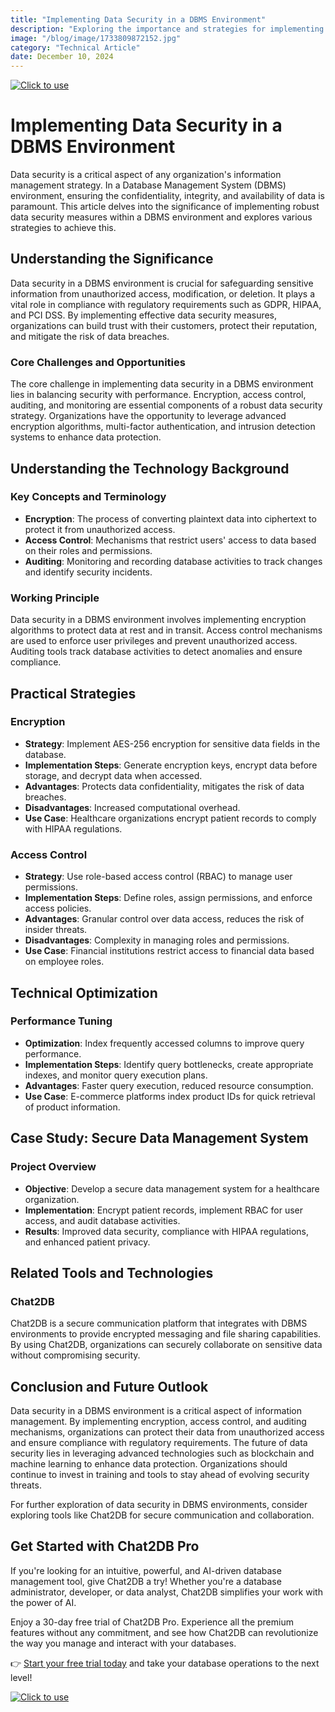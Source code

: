 ```yaml
---
title: "Implementing Data Security in a DBMS Environment"
description: "Exploring the importance and strategies for implementing data security in a Database Management System (DBMS) environment."
image: "/blog/image/1733809872152.jpg"
category: "Technical Article"
date: December 10, 2024
---
```

[![Click to use](/image/blog/bg/chat2db1.png)](https://app.chat2db.ai/)
# Implementing Data Security in a DBMS Environment


<Authors date="December 10, 2024">
  <Author name="Rowan Hill" link="https://chat2db.ai" />
</Authors>

Data security is a critical aspect of any organization's information management strategy. In a Database Management System (DBMS) environment, ensuring the confidentiality, integrity, and availability of data is paramount. This article delves into the significance of implementing robust data security measures within a DBMS environment and explores various strategies to achieve this.

## Understanding the Significance

Data security in a DBMS environment is crucial for safeguarding sensitive information from unauthorized access, modification, or deletion. It plays a vital role in compliance with regulatory requirements such as GDPR, HIPAA, and PCI DSS. By implementing effective data security measures, organizations can build trust with their customers, protect their reputation, and mitigate the risk of data breaches.

### Core Challenges and Opportunities

The core challenge in implementing data security in a DBMS environment lies in balancing security with performance. Encryption, access control, auditing, and monitoring are essential components of a robust data security strategy. Organizations have the opportunity to leverage advanced encryption algorithms, multi-factor authentication, and intrusion detection systems to enhance data protection.

## Understanding the Technology Background

### Key Concepts and Terminology

- **Encryption**: The process of converting plaintext data into ciphertext to protect it from unauthorized access.
- **Access Control**: Mechanisms that restrict users' access to data based on their roles and permissions.
- **Auditing**: Monitoring and recording database activities to track changes and identify security incidents.

### Working Principle

Data security in a DBMS environment involves implementing encryption algorithms to protect data at rest and in transit. Access control mechanisms are used to enforce user privileges and prevent unauthorized access. Auditing tools track database activities to detect anomalies and ensure compliance.

## Practical Strategies

### Encryption

- **Strategy**: Implement AES-256 encryption for sensitive data fields in the database.
- **Implementation Steps**: Generate encryption keys, encrypt data before storage, and decrypt data when accessed.
- **Advantages**: Protects data confidentiality, mitigates the risk of data breaches.
- **Disadvantages**: Increased computational overhead.
- **Use Case**: Healthcare organizations encrypt patient records to comply with HIPAA regulations.

### Access Control

- **Strategy**: Use role-based access control (RBAC) to manage user permissions.
- **Implementation Steps**: Define roles, assign permissions, and enforce access policies.
- **Advantages**: Granular control over data access, reduces the risk of insider threats.
- **Disadvantages**: Complexity in managing roles and permissions.
- **Use Case**: Financial institutions restrict access to financial data based on employee roles.

## Technical Optimization

### Performance Tuning

- **Optimization**: Index frequently accessed columns to improve query performance.
- **Implementation Steps**: Identify query bottlenecks, create appropriate indexes, and monitor query execution plans.
- **Advantages**: Faster query execution, reduced resource consumption.
- **Use Case**: E-commerce platforms index product IDs for quick retrieval of product information.

## Case Study: Secure Data Management System

### Project Overview

- **Objective**: Develop a secure data management system for a healthcare organization.
- **Implementation**: Encrypt patient records, implement RBAC for user access, and audit database activities.
- **Results**: Improved data security, compliance with HIPAA regulations, and enhanced patient privacy.

## Related Tools and Technologies

### Chat2DB

Chat2DB is a secure communication platform that integrates with DBMS environments to provide encrypted messaging and file sharing capabilities. By using Chat2DB, organizations can securely collaborate on sensitive data without compromising security.

## Conclusion and Future Outlook

Data security in a DBMS environment is a critical aspect of information management. By implementing encryption, access control, and auditing mechanisms, organizations can protect their data from unauthorized access and ensure compliance with regulatory requirements. The future of data security lies in leveraging advanced technologies such as blockchain and machine learning to enhance data protection. Organizations should continue to invest in training and tools to stay ahead of evolving security threats.

For further exploration of data security in DBMS environments, consider exploring tools like Chat2DB for secure communication and collaboration.

## Get Started with Chat2DB Pro

If you're looking for an intuitive, powerful, and AI-driven database management tool, give Chat2DB a try! Whether you're a database administrator, developer, or data analyst, Chat2DB simplifies your work with the power of AI.

Enjoy a 30-day free trial of Chat2DB Pro. Experience all the premium features without any commitment, and see how Chat2DB can revolutionize the way you manage and interact with your databases.

👉 [Start your free trial today](https://app.chat2db.ai/) and take your database operations to the next level!

[![Click to use](/image/blog/bg/chat2db.jpg)](https://app.chat2db.ai/)